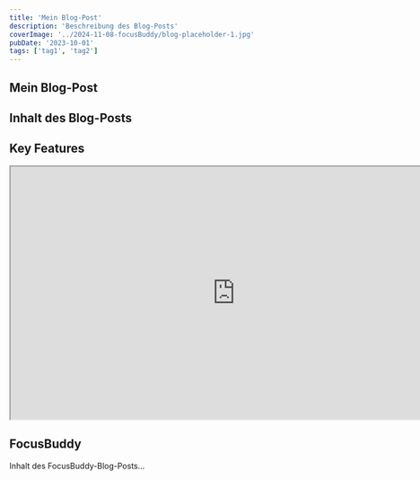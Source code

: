 ```yaml
---
title: 'Mein Blog-Post'
description: 'Beschreibung des Blog-Posts'
coverImage: '../2024-11-08-focusBuddy/blog-placeholder-1.jpg'
pubDate: '2023-10-01'
tags: ['tag1', 'tag2']
---
```


## Mein Blog-Post

## Inhalt des Blog-Posts

<ProjectOverview projectType='Client Project' role='Product Designer' />

## Key Features

<div className='grid grid-cols-1 sm:grid-cols-2 lg:grid-cols-3 gap-6'>
	<FeatureCard
		title='Chat Feature'
		description='Enables real-time communication with accountability partners.'
		image='/images/chat-feature.jpg'
	/>
	<FeatureCard title='Focus Sounds & Music' description='Integrated to enhance concentration.' image='/images/focus-sounds.jpg' />
	<FeatureCard title='Timer' description='Pomodoro-style timer for structured work sessions.' image='/images/timer.jpg' />
</div>

<iframe
	width='800'
	height='450'
	src='https://embed.figma.com/proto/d1syqeAQO8LLhMjd007u0U/Lukas-FB-Final-Figma?page-id=141%3A2494&node-id=2128-26868&node-type=canvas&viewport=3145%2C1069%2C0.25&scaling=contain&content-scaling=fixed&starting-point-node-id=2128%3A26868&show-proto-sidebar=1&embed-host=share'
	allowFullScreen
></iframe>

## FocusBuddy

Inhalt des FocusBuddy-Blog-Posts...
